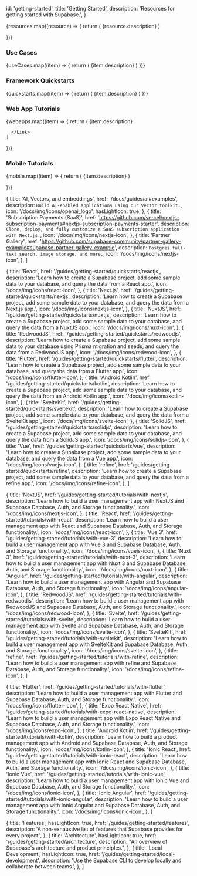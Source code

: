 
  id: 'getting-started',
  title: 'Getting Started',
  description: 'Resources for getting started with Supabase.',
}

<div className="flex flex-col gap-12 my-12">

<div>

  <div className="grid grid-cols-12 gap-6 not-prose">
    {resources.map((resource) => {
      return (
        <Link
          href={`${resource.href}`}
          key={resource.title}
          className={'col-span-12 md:col-span-4'}
          passHref
        >
          <GlassPanel {...resource} background={false} showIconBg={true}>
            {resource.description}
          </GlassPanel>
        </Link>
      )

})}

  </div>

</div>

</div>

### Use Cases

<div className="grid lg:grid-cols-12 gap-6 not-prose">
  {useCases.map((item) => {
    return (
      <Link href={`${item.href}`} key={item.title} passHref className={'col-span-4'}>
        <GlassPanel
          title={item.title}
          span="col-span-6"
          background={false}
          icon={item.icon}
          hasLightIcon={item.hasLightIcon}
        >
          {item.description}
        </GlassPanel>
      </Link>
    )
  })}
</div>

### Framework Quickstarts

<div className="grid lg:grid-cols-12 gap-6 not-prose">
  {quickstarts.map((item) => {
    return (
      <Link href={`${item.href}`} key={item.title} passHref className={'col-span-4'}>
        <GlassPanel title={item.title} span="col-span-6" background={false} icon={item.icon}>
          {item.description}
        </GlassPanel>
      </Link>
    )
  })}
</div>

### Web App Tutorials

<div className="grid lg:grid-cols-12 gap-6 not-prose">
  {webapps.map((item) => {
    return (
      <Link href={`${item.href}`} key={item.title} passHref className={'col-span-4'}>
        <GlassPanel title={item.title} span="col-span-6" background={false} icon={item.icon}>
          {item.description}
        </GlassPanel>

      </Link>
    )

})}

</div>

### Mobile Tutorials

<div className="grid lg:grid-cols-12 gap-6 not-prose">
  {mobile.map((item) => {
    return (
      <Link href={`${item.href}`} key={item.title} passHref className={'col-span-4'}>
        <GlassPanel title={item.title} span="col-span-6" background={false} icon={item.icon}>
          {item.description}
        </GlassPanel>
      </Link>
    )

})}

</div>

  {
    title: 'AI, Vectors, and embeddings',
    href: '/docs/guides/ai#examples',
    description: `Build AI-enabled applications using our Vector toolkit.`,
    icon: '/docs/img/icons/openai_logo',
    hasLightIcon: true,
  },
  {
    title: 'Subscription Payments (SaaS)',
    href: 'https://github.com/vercel/nextjs-subscription-payments#nextjs-subscription-payments-starter',
    description: `Clone, deploy, and fully customize a SaaS subscription application with Next.js.`,
    icon: '/docs/img/icons/nextjs-icon',
  },
  {
    title: 'Partner Gallery',
    href: 'https://github.com/supabase-community/partner-gallery-example#supabase-partner-gallery-example',
    description: `Postgres full-text search, image storage, and more.`,
    icon: '/docs/img/icons/nextjs-icon',
  },
]

  {
    title: 'React',
    href: '/guides/getting-started/quickstarts/reactjs',
    description:
      'Learn how to create a Supabase project, add some sample data to your database, and query the data from a React app.',
    icon: '/docs/img/icons/react-icon',
  },
  {
    title: 'Next.js',
    href: '/guides/getting-started/quickstarts/nextjs',
    description:
      'Learn how to create a Supabase project, add some sample data to your database, and query the data from a Next.js app.',
    icon: '/docs/img/icons/nextjs-icon',
  },
  {
    title: 'NuxtJS',
    href: '/guides/getting-started/quickstarts/nuxtjs',
    description:
      'Learn how to create a Supabase project, add some sample data to your database, and query the data from a NuxtJS app.',
    icon: '/docs/img/icons/nuxt-icon',
  },
  {
    title: 'RedwoodJS',
    href: '/guides/getting-started/quickstarts/redwoodjs',
    description:
      'Learn how to create a Supabase project, add some sample data to your database using Prisma migration and seeds, and query the data from a RedwoodJS app.',
    icon: '/docs/img/icons/redwood-icon',
  },
  {
    title: 'Flutter',
    href: '/guides/getting-started/quickstarts/flutter',
    description:
      'Learn how to create a Supabase project, add some sample data to your database, and query the data from a Flutter app.',
    icon: '/docs/img/icons/flutter-icon',
  },
  {
    title: 'Android Kotlin',
    href: '/guides/getting-started/quickstarts/kotlin',
    description:
      'Learn how to create a Supabase project, add some sample data to your database, and query the data from an Android Kotlin app.',
    icon: '/docs/img/icons/kotlin-icon',
  },
  {
    title: 'SvelteKit',
    href: '/guides/getting-started/quickstarts/sveltekit',
    description:
      'Learn how to create a Supabase project, add some sample data to your database, and query the data from a SvelteKit app.',
    icon: '/docs/img/icons/svelte-icon',
  },
  {
    title: 'SolidJS',
    href: '/guides/getting-started/quickstarts/solidjs',
    description:
      'Learn how to create a Supabase project, add some sample data to your database, and query the data from a SolidJS app.',
    icon: '/docs/img/icons/solidjs-icon',
  },
  {
    title: 'Vue',
    href: '/guides/getting-started/quickstarts/vue',
    description:
      'Learn how to create a Supabase project, add some sample data to your database, and query the data from a Vue app.',
    icon: '/docs/img/icons/vuejs-icon',
  },
  {
    title: 'refine',
    href: '/guides/getting-started/quickstarts/refine',
    description:
      'Learn how to create a Supabase project, add some sample data to your database, and query the data from a refine app.',
    icon: '/docs/img/icons/refine-icon',
  },
]

  {
    title: 'NextJS',
    href: '/guides/getting-started/tutorials/with-nextjs',
    description:
      'Learn how to build a user management app with NextJS and Supabase Database, Auth, and Storage functionality.',
    icon: '/docs/img/icons/nextjs-icon',
  },
  {
    title: 'React',
    href: '/guides/getting-started/tutorials/with-react',
    description:
      'Learn how to build a user management app with React and Supabase Database, Auth, and Storage functionality.',
    icon: '/docs/img/icons/react-icon',
  },
  {
    title: 'Vue 3',
    href: '/guides/getting-started/tutorials/with-vue-3',
    description:
      'Learn how to build a user management app with Vue 3 and Supabase Database, Auth, and Storage functionality.',
    icon: '/docs/img/icons/vuejs-icon',
  },
  {
    title: 'Nuxt 3',
    href: '/guides/getting-started/tutorials/with-nuxt-3',
    description:
      'Learn how to build a user management app with Nuxt 3 and Supabase Database, Auth, and Storage functionality.',
    icon: '/docs/img/icons/nuxt-icon',
  },
  {
    title: 'Angular',
    href: '/guides/getting-started/tutorials/with-angular',
    description:
      'Learn how to build a user management app with Angular and Supabase Database, Auth, and Storage functionality.',
    icon: '/docs/img/icons/angular-icon',
  },
  {
    title: 'RedwoodJS',
    href: '/guides/getting-started/tutorials/with-redwoodjs',
    description:
      'Learn how to build a user management app with RedwoodJS and Supabase Database, Auth, and Storage functionality.',
    icon: '/docs/img/icons/redwood-icon',
  },
  {
    title: 'Svelte',
    href: '/guides/getting-started/tutorials/with-svelte',
    description:
      'Learn how to build a user management app with Svelte and Supabase Database, Auth, and Storage functionality.',
    icon: '/docs/img/icons/svelte-icon',
  },
  {
    title: 'SvelteKit',
    href: '/guides/getting-started/tutorials/with-sveltekit',
    description:
      'Learn how to build a user management app with SvelteKit and Supabase Database, Auth, and Storage functionality.',
    icon: '/docs/img/icons/svelte-icon',
  },
  {
    title: 'refine',
    href: '/guides/getting-started/tutorials/with-refine',
    description:
      'Learn how to build a user management app with refine and Supabase Database, Auth, and Storage functionality.',
    icon: '/docs/img/icons/refine-icon',
  },
]

  {
    title: 'Flutter',
    href: '/guides/getting-started/tutorials/with-flutter',
    description:
      'Learn how to build a user management app with Flutter and Supabase Database, Auth, and Storage functionality.',
    icon: '/docs/img/icons/flutter-icon',
  },
  {
    title: 'Expo React Native',
    href: '/guides/getting-started/tutorials/with-expo-react-native',
    description:
      'Learn how to build a user management app with Expo React Native and Supabase Database, Auth, and Storage functionality.',
    icon: '/docs/img/icons/expo-icon',
  },
  {
    title: 'Android Kotlin',
    href: '/guides/getting-started/tutorials/with-kotlin',
    description:
      'Learn how to build a product management app with Android and Supabase Database, Auth, and Storage functionality.',
    icon: '/docs/img/icons/kotlin-icon',
  },
  {
    title: 'Ionic React',
    href: '/guides/getting-started/tutorials/with-ionic-react',
    description:
      'Learn how to build a user management app with Ionic React and Supabase Database, Auth, and Storage functionality.',
    icon: '/docs/img/icons/ionic-icon',
  },
  {
    title: 'Ionic Vue',
    href: '/guides/getting-started/tutorials/with-ionic-vue',
    description:
      'Learn how to build a user management app with Ionic Vue and Supabase Database, Auth, and Storage functionality.',
    icon: '/docs/img/icons/ionic-icon',
  },
  {
    title: 'Ionic Angular',
    href: '/guides/getting-started/tutorials/with-ionic-angular',
    description:
      'Learn how to build a user management app with Ionic Angular and Supabase Database, Auth, and Storage functionality.',
    icon: '/docs/img/icons/ionic-icon',
  },
]

  {
    title: 'Features',
    hasLightIcon: true,
    href: '/guides/getting-started/features',
    description: 'A non-exhaustive list of features that Supabase provides for every project.',
  },
  {
    title: 'Architecture',
    hasLightIcon: true,
    href: '/guides/getting-started/architecture',
    description: "An overview of Supabase's architecture and product principles.",
  },
  {
    title: 'Local Development',
    hasLightIcon: true,
    href: '/guides/getting-started/local-development',
    description: 'Use the Supabase CLI to develop locally and collaborate between teams.',
  },
]


